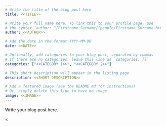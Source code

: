 ```yaml
---
# Write the title of the blog post here
title: <<TITLE>>

# Write your full name here. To link this to your profile page, use
# the syntax `author: "[Firstname Surname](people/Firstname_Surname.html)"
author: <<AUTHOR>>

# Add the date in the format YYYY-MM-DD
date: <<DATE>>

# Optionally, add categories to your blog post, separated by commas
# If there are no categories, leave this line as `categories: []`
categories: ["<<CATEGORY 1>>", "<<CATEGORY 2>>"]

# This short description will appear in the listing page
description: <<SHORT DESCRIPTION>>

# Add a featured image (see the README.md for instructions)
# Or, simply delete this line to have no image
image: <<IMAGE>>
---
```


Write your blog post here.

<<BODY>>
